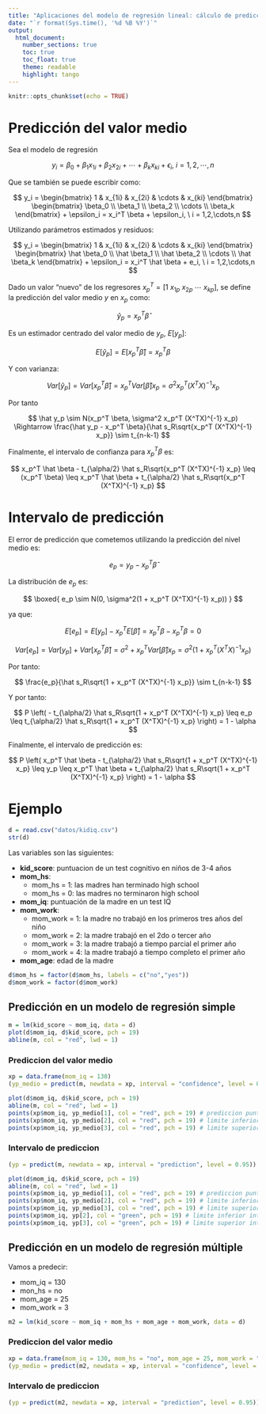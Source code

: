 ```yaml
---
title: "Aplicaciones del modelo de regresión lineal: cálculo de predicciones"
date: "`r format(Sys.time(), '%d %B %Y')`"
output: 
  html_document:
    number_sections: true
    toc: true
    toc_float: true
    theme: readable
    highlight: tango
---
```


```r
knitr::opts_chunk$set(echo = TRUE)
```


# Predicción del valor medio

Sea el modelo de regresión

$$
y_i = \beta_0 + \beta_1 x_{1i} + \beta_2 x_{2i} + \cdots + \beta_k x_{ki} + \epsilon_i, \ i = 1,2,\cdots,n
$$

Que se también se puede escribir como:

$$
y_i = 
\begin{bmatrix}
1 & x_{1i} & x_{2i} & \cdots & x_{ki}
\end{bmatrix}
\begin{bmatrix}
\beta_0 \\ \beta_1 \\ \beta_2 \\ \cdots \\ \beta_k
\end{bmatrix}
+ \epsilon_i
=
x_i^T \beta + \epsilon_i, \ i = 1,2,\cdots,n
$$

Utilizando parámetros estimados y residuos:

$$
y_i = 
\begin{bmatrix}
1 & x_{1i} & x_{2i} & \cdots & x_{ki}
\end{bmatrix}
\begin{bmatrix}
\hat \beta_0 \\ \hat \beta_1 \\ \hat \beta_2 \\ \cdots \\ \hat \beta_k
\end{bmatrix}
+ \epsilon_i
=
x_i^T \hat \beta + e_i, \ i = 1,2,\cdots,n
$$

Dado un valor "nuevo" de los regresores $x_p^T = [1 \ x_{1p} \ x_{2p} \ \cdots \ x_{kp}]$, se define la predicción del valor medio $y$ en $x_p$ como:

$$
\hat y_p = x_p^T \hat \beta
$$

Es un estimador centrado del valor medio de $y_p$, $E[y_p]$:

$$
E[\hat y_p] = E[x_p^T \hat \beta] = x_p^T \beta
$$

Y con varianza:

$$
Var[\hat y_p] = Var[x_p^T \hat \beta] = x_p^T Var[\hat \beta] x_p = \sigma^2 x_p^T (X^TX)^{-1} x_p
$$

Por tanto

$$
\hat y_p \sim N(x_p^T \beta, \sigma^2 x_p^T (X^TX)^{-1} x_p) \Rightarrow \frac{\hat y_p - x_p^T \beta}{\hat s_R\sqrt{x_p^T (X^TX)^{-1} x_p}} \sim t_{n-k-1}
$$

Finalmente, el intervalo de confianza para $x_p^T \beta$ es:

$$
x_p^T \hat \beta - t_{\alpha/2} \hat s_R\sqrt{x_p^T (X^TX)^{-1} x_p} \leq (x_p^T \beta) \leq x_p^T \hat \beta + t_{\alpha/2} \hat s_R\sqrt{x_p^T (X^TX)^{-1} x_p}
$$


# Intervalo de predicción

El error de predicción que cometemos utilizando la predicción del nivel medio es:

$$
e_{p} = y_p - x_p^T \hat \beta
$$

La distribución de $e_p$ es:

$$
\boxed{ e_p \sim N(0, \sigma^2(1 + x_p^T (X^TX)^{-1} x_p)) }
$$

ya que:

$$
E[e_p] = E[y_p] - x_p^T E[\hat \beta] = x_p^T \beta - x_p^T \beta = 0
$$

$$
Var[e_p] = Var[y_p] + Var[x_p^T \hat \beta] = \sigma^2 + x_p^T Var[\hat \beta] x_p= \sigma^2 (1 + x_p^T (X^TX)^{-1} x_p)
$$

Por tanto:

$$
\frac{e_p}{\hat s_R\sqrt{1 + x_p^T (X^TX)^{-1} x_p}} \sim t_{n-k-1}
$$

Y por tanto:

$$
P \left( - t_{\alpha/2} \hat s_R\sqrt{1 + x_p^T (X^TX)^{-1} x_p} \leq e_p \leq t_{\alpha/2} \hat s_R\sqrt{1 + x_p^T (X^TX)^{-1} x_p} \right) = 1 - \alpha
$$

Finalmente, el intervalo de predicción es:

$$
P \left( x_p^T \hat \beta - t_{\alpha/2} \hat s_R\sqrt{1 + x_p^T (X^TX)^{-1} x_p} \leq y_p \leq x_p^T \hat \beta + t_{\alpha/2} \hat s_R\sqrt{1 + x_p^T (X^TX)^{-1} x_p} \right) = 1 - \alpha
$$

# Ejemplo

```r
d = read.csv("datos/kidiq.csv")
str(d)
```

Las variables son las siguientes:

- **kid_score**: puntuacion de un test cognitivo en niños de 3-4 años
- **mom_hs**:
    - mom_hs = 1: las madres han terminado high school
    - mom_hs = 0: las madres no terminaron high school
- **mom_iq**: puntuación de la madre en un test IQ
- **mom_work**:
    - mom_work = 1: la madre no trabajó en los primeros tres años del niño
    - mom_work = 2: la madre trabajó en el 2do o tercer año
    - mom_work = 3: la madre trabajó a tiempo parcial el primer año
    - mom_work = 4: la madre trabajó a tiempo completo el primer año
- **mom_age**: edad de la madre


```r
d$mom_hs = factor(d$mom_hs, labels = c("no","yes"))
d$mom_work = factor(d$mom_work)
```

## Predicción en un modelo de regresión simple

```r
m = lm(kid_score ~ mom_iq, data = d)
plot(d$mom_iq, d$kid_score, pch = 19)
abline(m, col = "red", lwd = 1)
```

### Prediccion del valor medio

```r
xp = data.frame(mom_iq = 130)
(yp_medio = predict(m, newdata = xp, interval = "confidence", level = 0.95))
```

```r
plot(d$mom_iq, d$kid_score, pch = 19)
abline(m, col = "red", lwd = 1)
points(xp$mom_iq, yp_medio[1], col = "red", pch = 19) # prediccion puntual
points(xp$mom_iq, yp_medio[2], col = "red", pch = 19) # limite inferior int. conf.
points(xp$mom_iq, yp_medio[3], col = "red", pch = 19) # limite superior int. conf.
```

### Intervalo de prediccion


```r
(yp = predict(m, newdata = xp, interval = "prediction", level = 0.95))
```

```r
plot(d$mom_iq, d$kid_score, pch = 19)
abline(m, col = "red", lwd = 1)
points(xp$mom_iq, yp_medio[1], col = "red", pch = 19) # prediccion puntual
points(xp$mom_iq, yp_medio[2], col = "red", pch = 19) # limite inferior int. conf.
points(xp$mom_iq, yp_medio[3], col = "red", pch = 19) # limite superior int. conf.
points(xp$mom_iq, yp[2], col = "green", pch = 19) # limite inferior int. pred.
points(xp$mom_iq, yp[3], col = "green", pch = 19) # limite superior int. pred.
```


## Predicción en un modelo de regresión múltiple

Vamos a predecir:

- mom_iq = 130
- mon_hs = no
- mom_age = 25
- mom_work = 3

```r
m2 = lm(kid_score ~ mom_iq + mom_hs + mom_age + mom_work, data = d)
```

### Prediccion del valor medio

```r
xp = data.frame(mom_iq = 130, mom_hs = "no", mom_age = 25, mom_work = "3")
(yp_medio = predict(m2, newdata = xp, interval = "confidence", level = 0.95))
```

### Intervalo de prediccion

```r
(yp = predict(m2, newdata = xp, interval = "prediction", level = 0.95))
```

